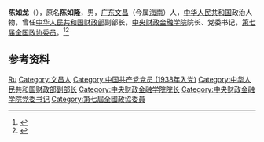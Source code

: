 '''陈如龙'''（{{bd|1918年||1991年|8月1日}}），原名'''陈如隆'''，男，[[广东|广东]][[文昌县|文昌]]（今属[[海南|海南]]）人，[[中华人民共和国|中华人民共和国]]政治人物，曾任[[中华人民共和国财政部|中华人民共和国财政部]]副部长，[[中央财政金融学院|中央财政金融学院]]院长、党委书记，[[第七届全国政协委员|第七届全国政协委员]]。<ref>{{Cite book|title=中华人民共和国职官志|author=何虎生, 李耀东, 向常福主编|publisher=中国社会出版社|year=2003|isbn=9787800883934|location=北京|pages=}}</ref><ref>{{Cite book|title=历届全国政协委员人名辞典|author=|publisher=中国国际广播出版社|year=1996|isbn=9787507813746|location=北京|pages=286}}</ref>

== 参考资料 ==
{{reflist}}

{{中国人物小作品}}

{{Authority control}}
{{DEFAULTSORT:Chen陈}}
[[Category:陈姓|Ru]]
[[Category:文昌人|Category:文昌人]]
[[Category:中国共产党党员_(1938年入党)|Category:中国共产党党员 (1938年入党)]]
[[Category:中华人民共和国财政部副部长|Category:中华人民共和国财政部副部长]]
[[Category:中央财政金融学院院长|Category:中央财政金融学院院长]]
[[Category:中央财政金融学院党委书记|Category:中央财政金融学院党委书记]]
[[Category:第七屆全國政協委員|Category:第七屆全國政協委員]]